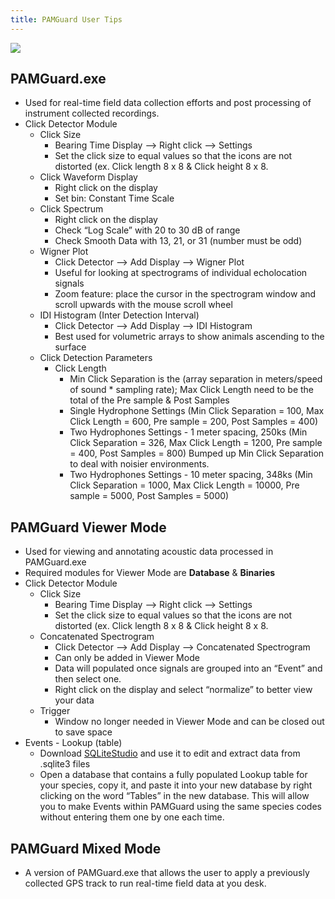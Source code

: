 ```yaml
---
title: PAMGuard User Tips
---
```


![](images/Wave_wWhales_v4.png)

## PAMGuard.exe

-   Used for real-time field data collection efforts and post processing of instrument collected recordings.
-   Click Detector Module
    -   Click Size
        -   Bearing Time Display –\> Right click –\> Settings
        -   Set the click size to equal values so that the icons are not distorted (ex. Click length 8 x 8 & Click height 8 x 8.
    -   Click Waveform Display
        -   Right click on the display
        -   Set bin: Constant Time Scale
    -   Click Spectrum
        -   Right click on the display
        -   Check "Log Scale" with 20 to 30 dB of range
        -   Check Smooth Data with 13, 21, or 31 (number must be odd)
    -   Wigner Plot
        -   Click Detector –\> Add Display –\> Wigner Plot
        -   Useful for looking at spectrograms of individual echolocation signals
        -   Zoom feature: place the cursor in the spectrogram window and scroll upwards with the mouse scroll wheel
    -   IDI Histogram (Inter Detection Interval)
        -   Click Detector –\> Add Display –\> IDI Histogram
        -   Best used for volumetric arrays to show animals ascending to the surface
    -   Click Detection Parameters
        -   Click Length
            -   Min Click Separation is the (array separation in meters/speed of sound \* sampling rate); Max Click Length need to be the total of the Pre sample & Post Samples
            -   Single Hydrophone Settings (Min Click Separation = 100, Max Click Length = 600, Pre sample = 200, Post Samples = 400)
            -   Two Hydrophones Settings - 1 meter spacing, 250ks (Min Click Separation = 326, Max Click Length = 1200, Pre sample = 400, Post Samples = 800) Bumped up Min Click Separation to deal with noisier environments.
            -   Two Hydrophones Settings - 10 meter spacing, 348ks (Min Click Separation = 1000, Max Click Length = 10000, Pre sample = 5000, Post Samples = 5000)

## PAMGuard Viewer Mode

-   Used for viewing and annotating acoustic data processed in PAMGuard.exe
-   Required modules for Viewer Mode are **Database** & **Binaries**
-   Click Detector Module
    -   Click Size
        -   Bearing Time Display –\> Right click –\> Settings
        -   Set the click size to equal values so that the icons are not distorted (ex. Click length 8 x 8 & Click height 8 x 8.
    -   Concatenated Spectrogram
        -   Click Detector –\> Add Display –\> Concatenated Spectrogram
        -   Can only be added in Viewer Mode
        -   Data will populated once signals are grouped into an "Event" and then select one.
        -   Right click on the display and select "normalize" to better view your data
    -   Trigger
        -   Window no longer needed in Viewer Mode and can be closed out to save space
-   Events - Lookup (table)
    -   Download [SQLiteStudio](https://sqlitestudio.pl/) and use it to edit and extract data from .sqlite3 files
    -   Open a database that contains a fully populated Lookup table for your species, copy it, and paste it into your new database by right clicking on the word "Tables" in the new database. This will allow you to make Events within PAMGuard using the same species codes without entering them one by one each time.

## PAMGuard Mixed Mode

-   A version of PAMGuard.exe that allows the user to apply a previously collected GPS track to run real-time field data at you desk.
